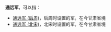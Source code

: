 '''通远军'''，可以指：
*[[通远军_(后周)|通远军 (后周)]]，后周时设置的军，在今甘肃省境
*[[通远军_(北宋)|通远军 (北宋)]]，北宋时设置的军，在今甘肃省境
{{Disambig|T|Cat=军名消歧义}}